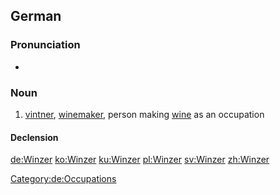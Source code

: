 ==German==
{{slim-wikipedia|lang=de}}

===Pronunciation===
* {{IPA|/ˈvɪntsɐ/|lang=de}}

===Noun===
{{de-noun|m|Winzers|Winzer|f=Winzerin}}

# [[vintner]], [[winemaker]], person making [[wine]] as an occupation

====Declension====
{{de-noun-m|s}}

[[Category:de:Occupations]]

[[de:Winzer]]
[[ko:Winzer]]
[[ku:Winzer]]
[[pl:Winzer]]
[[sv:Winzer]]
[[zh:Winzer]]
